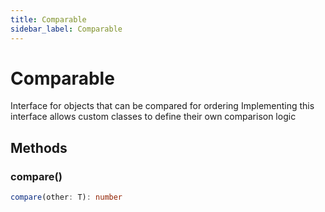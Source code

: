 ```yaml
---
title: Comparable
sidebar_label: Comparable
---
```


# Comparable

Interface for objects that can be compared for ordering
Implementing this interface allows custom classes to define their own comparison logic

## Methods

### compare()

```typescript
compare(other: T): number
```

